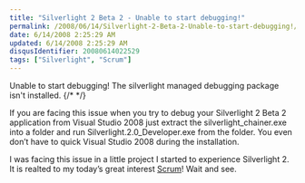 ```yaml
---
title: "Silverlight 2 Beta 2 - Unable to start debugging!"
permalink: /2008/06/14/Silverlight-2-Beta-2-Unable-to-start-debugging!/
date: 6/14/2008 2:25:29 AM
updated: 6/14/2008 2:25:29 AM
disqusIdentifier: 20080614022529
tags: ["Silverlight", "Scrum"]
---
```

<div class="wlWriterHeaderFooter" style="float:right; margin:0px; padding:0px 0px 4px 8px;"><script type="text/javascript">digg_url = "http://weblogs.asp.net/lkempe/archive/2008/06/13/silverlight-2-beta-2-unable-to-start-debugging.aspx";digg_title = "Silverlight 2 Beta 2 - Unable to start debugging!";digg_bgcolor = "#FFFFFF";digg_skin = "normal";</script><script src="http://digg.com/tools/diggthis.js" type="text/javascript"></script><script type="text/javascript">digg_url = undefined;digg_title = undefined;digg_bgcolor = undefined;digg_skin = undefined;</script></div>

Unable to start debugging! The silverlight managed debugging package isn't installed.
{/* <!-- more --> */}

If you are facing this issue when you try to debug your Silverlight 2 Beta 2 application from Visual Studio 2008 just extract the silverlight_chainer.exe into a folder and run Silverlight.2.0_Developer.exe from the folder. You even don’t have to quick Visual Studio 2008 during the installation.

I was facing this issue in a little project I started to experience Silverlight 2. It is realted to my today’s great interest [Scrum](http://en.wikipedia.org/wiki/Scrum_(development))! Wait and see.
